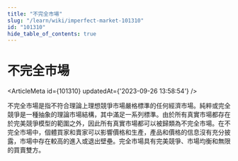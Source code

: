 ```yaml
---
title: "不完全市場"
slug: "/learn/wiki/imperfect-market-101310"
id: "101310"
hide_table_of_contents: true
---
```



# 不完全市場

<ArticleMeta id={101310} updatedAt={'2023-09-26 13:58:54'} />
<div className='border-solid border-b border-t-0 my-4 border-[var(--ifm-color-gray-300)]' />

不完全市場是指不符合理論上理想競爭市場嚴格標準的任何經濟市場。純粹或完全競爭是一種抽象的理論市場結構，其中滿足一系列標準。由於所有真實市場都存在於完美競爭模型的範圍之外，因此所有真實市場都可以被歸類為不完全市場。在不完全市場中，個體買家和賣家可以影響價格和生產，產品和價格的信息沒有充分披露，市場中存在較高的進入或退出壁壘。完全市場具有完美競爭、市場均衡和無限的買賣雙方。
